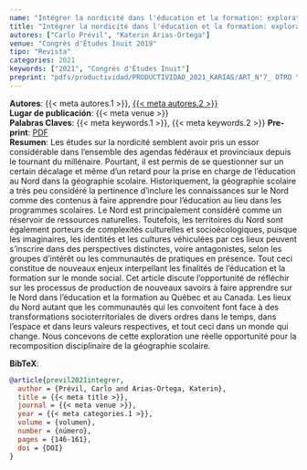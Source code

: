 ```yaml
---
name: "Intégrer la nordicité dans l'éducation et la formation: exploration d'enjeux"
title: "Intégrer la nordicité dans l'éducation et la formation: exploration d'enjeux"
autores: ["Carlo Prévil", "Katerin Arias-Ortega"]
venue: "Congrès d'Études Inuit 2019"
tipo: "Revista"
categories: 2021
keywords: ["2021", "Congrès d'Études Inuit"]
preprint: "pdfs/productividad/PRODUCTIVIDAD_2021_KARIAS/ART_N°7_ OTRO Y ARIAS-ORTEGA_Cap_ libro_2021_REFERATO EXTERNO_CANADA.pdf"
---
```

**Autores**: {{< meta autores.1 >}}, [{{< meta autores.2 >}}](../members/current/Katerin Arias.qmd)  
**Lugar de publicación**: {{< meta venue >}}   
**Palabras Claves**: {{< meta keywords.1 >}}, {{< meta keywords.2 >}}
**Pre-print**: [PDF](../{{< meta preprint >}})  
**Resumen**: Les études sur la nordicité semblent avoir pris un essor considérable dans l'ensemble des agendas fédéraux et provinciaux depuis le tournant du millénaire. Pourtant, il est permis de se questionner sur un certain décalage et même d'un retard pour la prise en charge de l'éducation au Nord dans la géographie scolaire. Historiquement, la géographie scolaire a très peu considéré la pertinence d'inclure les connaissances sur le Nord comme des contenus à faire apprendre pour l'éducation au lieu dans les programmes scolaires. Le Nord est principalement considéré comme un réservoir de ressources naturelles. Toutefois, les territoires du Nord sont également porteurs de complexités culturelles et socioécologiques, puisque les imaginaires, les identités et les cultures véhiculées par ces lieux peuvent s'inscrire dans des perspectives distinctes, voire antagonistes, selon les groupes d'intérêt ou les communautés de pratiques en présence. Tout ceci constitue de nouveaux enjeux interpellant les finalités de l'éducation et la formation sur le monde social. Cet article discute l'opportunité de réfléchir sur les processus de production de nouveaux savoirs à faire apprendre sur le Nord dans l'éducation et la formation au Québec et au Canada. Les lieux du Nord autant que les communautés qui les convoitent font face à des transformations socioterritoriales de divers ordres dans le temps, dans l'espace et dans leurs valeurs respectives, et tout ceci dans un monde qui change. Nous concevons de cette exploration une réelle opportunité pour la recomposition disciplinaire de la géographie scolaire.


**BibTeX**:
```bibtex
@article{previl2021integrer,
  author = {Prévil, Carlo and Arias-Ortega, Katerin},
  title = {{< meta title >}},
  journal = {{< meta venue >}},
  year = {{< meta categories.1 >}},
  volume = {volumen},
  number = {número},
  pages = {146-161},
  doi = {DOI}
}
```
